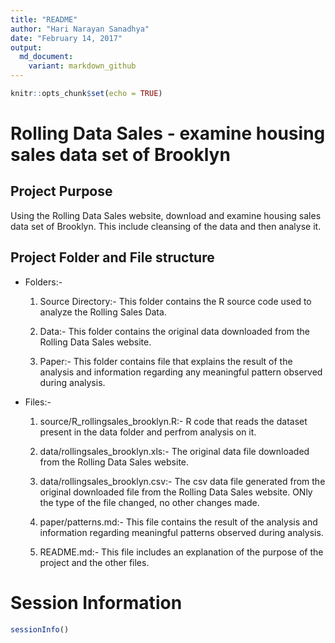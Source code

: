 ```yaml
---
title: "README"
author: "Hari Narayan Sanadhya"
date: "February 14, 2017"
output: 
  md_document:
    variant: markdown_github
---
```


```r
knitr::opts_chunk$set(echo = TRUE)
```


# Rolling Data Sales - examine housing sales data set of Brooklyn 

## Project Purpose
Using the Rolling Data Sales website, download and examine housing sales data set of Brooklyn. This include cleansing of the data and then analyse it.

## Project Folder and File structure
* Folders:- 

  1. Source Directory:- This folder contains the R source code used to analyze the Rolling Sales Data.

  2. Data:- This folder contains the original data downloaded from the Rolling Data Sales website.

  3. Paper:- This folder contains file that explains the result of the analysis and information regarding any meaningful pattern observed during analysis.

* Files:-

  1. source/R_rollingsales_brooklyn.R:- R code that reads the dataset present in the data folder and perfrom analysis on it.

  2. data/rollingsales_brooklyn.xls:- The original data file downloaded from the Rolling Data Sales website.
  
  3. data/rollingsales_brooklyn.csv:- The csv data file generated from the original downloaded file from the Rolling Data Sales website. ONly the type of the file changed, no other changes made.

  4. paper/patterns.md:- This file contains the result of the analysis and information regarding meaningful patterns observed during analysis.

  5. README.md:- This file includes an explanation of the purpose of the project and the other files.



# Session Information
```r
sessionInfo()
```

